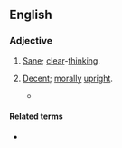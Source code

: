 {{also|rightminded}}

==English==

===Adjective===
{{en-adj|head=[[right]]-[[minded]]}}

# [[sane|Sane]]; [[clear#Adjective|clear]]-[[thinking#Adjective|thinking]].
#: {{ux|en|'''Right-minded''' people do not throw away their lives because trivial insults occur.}}
# [[decent|Decent]]; [[morally]] [[upright#Adjective|upright]].
#: {{ux|en|Surely all '''right-minded''' people agree that bigamy is wrong.}}
#* {{RQ:Shaw Three Plays|chapter=Three Plays for Puritans|page=xxix|passage=Let realism have its demonstration, comedy its criticism, or even bawdry its horselaugh at the expense of sexual infatuation, if it must; but to ask us to subject our souls to its ruinous glamour, to worship it, deify it, and imply that it alone makes our life worth living, is nothing but folly gone mad erotically—a thing compared to which {{w|Falstaff}}'s unbeglamored drinking and drabbing is respectable and '''rightminded'''.}}

====Related terms====
* {{l|en|in one's right mind}}